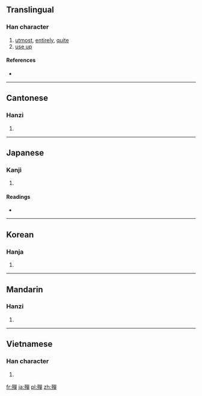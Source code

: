 {{also|殚}}
==Translingual==

===Han character===
{{Han char|rn=78|rad=歹|as=12|sn=16|four=1625<sub>6</sub>|canj=一弓口口十 (MNRRJ)}}

# [[utmost]], [[entirely]], [[quite]]
# [[use up]]

====References====
* {{Han ref|kx=0583.300|dkj=16581|dj=0976.150|hdz=21394.160|uh=6BAB|ud=27563|bh=E9E3|bd=59875}}

----

==Cantonese==

===Hanzi===
{{yue-hanzi|jyut=|y=daan1|sim=殚}}

# {{defn|lang=yue|sort=歹12}}

----

==Japanese==

===Kanji===
{{ja-kanji|grade=|rs=歹12}}

# {{defn|lang=ja|sort=歹12}}

====Readings====
* {{ja-readings|on=[[たん]] (tan)|kun=[[つきる]] (tsukiru)}}

----

==Korean==

===Hanja===
{{ko-hanja|hangeul=탄|eumhun=|rv=tan|mr=t'an|y=than}}

# {{defn|lang=ko|sort=歹12}}

----

==Mandarin==

===Hanzi===
{{cmn-hanzi|sim=殚|pin=[[dān]] ([[dan1]])|wg=tan<sup>1</sup>}}

# {{defn|lang=cmn|sort=歹12}}

----

==Vietnamese==

===Han character===
{{vi-hantu|[[đàn]], [[đan]]|rs=歹12}}

# {{defn|lang=vi|sort=歹12}}

[[fr:殫]]
[[ja:殫]]
[[pl:殫]]
[[zh:殫]]